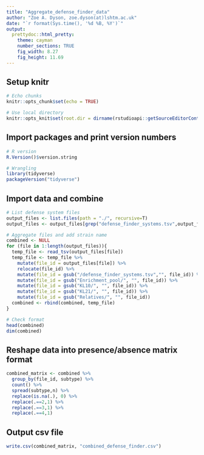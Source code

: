 ```yaml
---
title: "Aggregate_defense_finder_data"
author: "Zoe A. Dyson, zoe.dyson(at)lshtm.ac.uk"
date: "`r format(Sys.time(), '%d %B, %Y')`"
output:
  prettydoc::html_pretty:
    theme: cayman
    number_sections: TRUE
    fig_width: 8.27
    fig_height: 11.69
---
```


## Setup knitr
```r

# Echo chunks
knitr::opts_chunk$set(echo = TRUE)

# Use local directory
knitr::opts_knit$set(root.dir = dirname(rstudioapi::getSourceEditorContext()$path))

```

## Import packages and print version numbers
```r

# R version
R.Version()$version.string

# Wrangling
library(tidyverse)
packageVersion("tidyverse")

```

## Import data and combine
```r

# List defense system files
output_files <- list.files(path = "./", recursive=T)
output_files <- output_files[grep("defense_finder_systems.tsv",output_files)]

# Aggregate files and add strain name
combined <- NULL
for (file in 1:length(output_files)){
  temp_file <- read_tsv(output_files[file])
  temp_file <- temp_file %>%
    mutate(file_id = output_files[file]) %>%
    relocate(file_id) %>%
    mutate(file_id = gsub("/defense_finder_systems.tsv","", file_id)) %>%
    mutate(file_id = gsub("Enrichment_pool/", "", file_id)) %>%
    mutate(file_id = gsub("KL10/", "", file_id)) %>%
    mutate(file_id = gsub("KL21/", "", file_id)) %>%
    mutate(file_id = gsub("Relatives/", "", file_id))
  combined <- rbind(combined, temp_file)
}

# Check format
head(combined)
dim(combined)

```

## Reshape data into presence/absence matrix format
```r

combined_matrix <- combined %>%
  group_by(file_id, subtype) %>%
  count() %>%
  spread(subtype,n) %>%
  replace(is.na(.), 0) %>%
  replace(.==2,1) %>%
  replace(.==3,1) %>%
  replace(.==4,1)

```

## Output csv file 
```r

write.csv(combined_matrix, "combined_defense_finder.csv")

```
